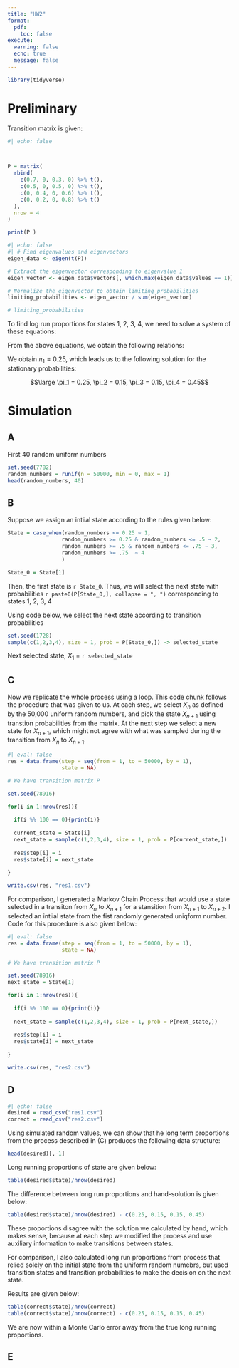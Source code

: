 ```yaml
---
title: "HW2"
format: 
  pdf:
    toc: false
execute: 
  warning: false
  echo: true
  message: false
---
```


```r
library(tidyverse)
```

# Preliminary

Transition matrix is given: 

```r
#| echo: false



P = matrix(
  rbind(
    c(0.7, 0, 0.3, 0) %>% t(),
    c(0.5, 0, 0.5, 0) %>% t(),
    c(0, 0.4, 0, 0.6) %>% t(),
    c(0, 0.2, 0, 0.8) %>% t()
  ), 
  nrow = 4
) 

print(P )
```

```r
#| echo: false 
#| # Find eigenvalues and eigenvectors
eigen_data <- eigen(t(P))

# Extract the eigenvector corresponding to eigenvalue 1
eigen_vector <- eigen_data$vectors[, which.max(eigen_data$values == 1)]

# Normalize the eigenvector to obtain limiting probabilities
limiting_probabilities <- eigen_vector / sum(eigen_vector)

# limiting_probabilities
```

To find log run proportions for states 1, 2, 3, 4, we need to solve a system of these equations: 

\begin{align*}
\pi_1 &= 0.7 * \pi_1  + 0.5 * \pi_2 \\
\pi_2 &= 0.4 * \pi_3  + 0.2 * \pi_4 \\
\pi_3 &= 0.3 * \pi_1  + 0.5 * \pi_2 \\
\pi_4 &= 0.6 * \pi_3  + 0.8 * \pi_4 \\
1 &= \pi_1 + \pi_2 + \pi_3 + \pi_4 
\end{align*}

From the above equations, we obtain the following relations: 

\begin{align*}
\pi_1 &= \frac{0.5}{0.3} * \pi_2 \\
\pi_3 &= \pi_2 \\ 
\pi_4 &= 3 * \pi_3 \\ 
1 &= \pi_1 + \frac{.3}{.5} * \pi_1 + \frac{.3}{.5} * \pi_1 + 2 * \pi_1
\end{align*}

We obtain $\pi_1 = 0.25$, which leads us to the following solution for the stationary probabilities: 

$$\large \pi_1 = 0.25, \pi_2 = 0.15, \pi_3 = 0.15, \pi_4 = 0.45$$

# Simulation 

## A 

First 40 random uniform numbers

```R
set.seed(7782)
random_numbers = runif(n = 50000, min = 0, max = 1)
head(random_numbers, 40)
```

## B 

Suppose we assign an intiial state according to the rules given below: 
```r
State = case_when(random_numbers <= 0.25 ~ 1,
                 random_numbers >= 0.25 & random_numbers <= .5 ~ 2,
                 random_numbers >= .5 & random_numbers <= .75 ~ 3,
                 random_numbers >= .75  ~ 4
                 )

State_0 = State[1]

```

Then, the first state is `r State_0`. Thus, we will select the next state with probabilities `r paste0(P[State_0,], collapse = ", ")` corresponding to states 1, 2, 3, 4

Using code below, we select the next state according to transition probabilities

```r
set.seed(1728)
sample(c(1,2,3,4), size = 1, prob = P[State_0,]) -> selected_state

```

Next selected state, $X_1$ = `r selected_state`

## C 

Now we replicate the whole process using a loop. This code chunk follows the procedure that was given to us. At each step, 
we select $X_n$ as defined by the 50,000 uniform random numbers, and pick the state $X_{n + 1}$ using transtion probabilities 
from the matrix. At the next step we select a new state for $X_{n + 1}$, which might not agree with what was sampled 
during the transition from $X_n$ to $X_{n+1}$. 

```r
#| eval: false 
res = data.frame(step = seq(from = 1, to = 50000, by = 1), 
                 state = NA)

# We have transition matrix P 

set.seed(78916)

for(i in 1:nrow(res)){
  
  if(i %% 100 == 0){print(i)}
    
  current_state = State[i]
  next_state = sample(c(1,2,3,4), size = 1, prob = P[current_state,])
  
  res$step[i] = i 
  res$state[i] = next_state
  
}

write.csv(res, "res1.csv")
```

For comparison, I generated a Markov Chain Process that would use a state selected in a transiton from $X_n$ to $X_{n+1}$ for a 
stansition from $X_{n+1}$ to $X_{n+2}$. I selected an intiial state from the fist randomly generated uniqform number. Code 
for this procedure is also given below: 

```r
#| eval: false 
res = data.frame(step = seq(from = 1, to = 50000, by = 1), 
                 state = NA)

# We have transition matrix P 

set.seed(78916)
next_state = State[1]

for(i in 1:nrow(res)){
  
  if(i %% 100 == 0){print(i)}
    
  next_state = sample(c(1,2,3,4), size = 1, prob = P[next_state,])
  
  res$step[i] = i 
  res$state[i] = next_state
  
}

write.csv(res, "res2.csv")
```

## D 

```r
#| echo: false
desired = read_csv("res1.csv")
correct = read_csv("res2.csv")
```

Using simulated random values, we can show that he long term proportions from the process described in (C) produces the following 
data structure: 
```r
head(desired)[,-1]
```

Long running proportions of state are given below: 
```r
table(desired$state)/nrow(desired)
```

The difference between long run proportions and hand-solution is given below: 
```r
table(desired$state)/nrow(desired) - c(0.25, 0.15, 0.15, 0.45)
```

These proportions disagree with the solution we calculated by hand, which makes sense, because at each step we modified 
the process and use auxiliary information to make transitions between states. 

For comparison, I also calculated long run proportions from process that relied solely on the initial state from the 
uniform random numebrs, but used transition states and transition probabilities to make the decision on the next state. 

Results are given below: 

```r
table(correct$state)/nrow(correct)
table(correct$state)/nrow(correct) - c(0.25, 0.15, 0.15, 0.45)
```

We are now within a Monte Carlo error away from the true long running proportions. 

## E 

